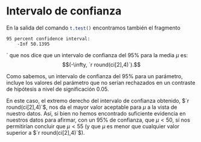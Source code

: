 # Intervalo de confianza {#conf_int}

En la salida del comando `t.test()`{.R} encontramos también el fragmento 

:::{.center data-latex="{}"}
```
95 percent confidence interval:
    -Inf 50.1395
```
:::
´
que nos dice que un intervalo de confianza del $95\%$ para la media $\mu$ es:
$$(-\infty, `r round(ci[2],4)`).$$

Como sabemos, un intervalo de confianza del $95\%$ para un parámetro, incluye los valores del parámetro que no serían rechazados en un contraste de hipótesis a nivel de significación $0.05$. 

En este caso, el extremo derecho del intervalo de confianza obtenido, $`r round(ci[2],4)`$, nos da el mayor valor aceptable para $\mu$ a la vista de nuestro datos. Así, si bien no hemos encontrado suficiente evidencia en nuestros datos para afirmar, con un $95\%$ de confianza, que $\mu<50$, sí nos permitirían concluir que $\mu<55$ (y que $\mu$ es menor que cualquier valor superior a $`r round(ci[2],4)`$). 
